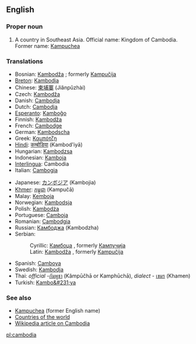 ==English==
===Proper noun===
#A country in Southeast Asia. Official name: Kingdom of Cambodia. Former name: [[Kampuchea]]

===Translations===
{{top}}
<!--languages from A to I go here-->
*Bosnian: [[Kambodža]] {{f}}; formerly [[Kampučija]] {{f}}
*[[Breton]]: [[Kambodja]]
*Chinese: [[柬埔寨]] (Jiǎnpǔzhài)
*Czech: [[Kambodža]]
*Danish: [[Cambodja]]
*Dutch: [[Cambodja]]
*[[Esperanto]]: [[Kamboĝo]]
*Finnish: [[Kambodža]]
*French: [[Cambodge]] {{m}}
*German: [[Kambodscha]]
*Greek: [[Καμπότζη]]
*[[Hindi]]: [[कम्बोडिया]] (Kambod'iyā)
*Hungarian: [[Kambodzsa]]
*Indonesian: [[Kamboja]]
*[[Interlingua]]: Cambodia
*Italian: [[Cambogia]] {{f}}
{{mid}}
<!--languages from J to Z go here-->
*Japanese: [[カンボジア]] (Kambojia)
*[[Khmer]]: [[កម្ពុជា]] (Kampučā)
*Malay: [[Kemboja]]
*Norwegian: [[Kambodsja]]
*Polish: [[Kambodża]]
*Portuguese: [[Camboja]]
*Romanian: [[Cambodgia]] {{f}}
*Russian: [[Камбоджа]] (Kambodzha)
*Serbian:
*:Cyrillic: [[Камбоџа]] {{f}}, formerly [[Кампучија]] {{f}}
*:Latin: [[Kambodža]] {{f}}, formerly [[Kampučija]] {{f}}
*Spanish: [[Camboya]]
*Swedish: [[Kambodja]]
*Thai: ''official'' -[[กัมพูชา]] (Kâmpūčhā or Kamphūchā), ''dialect'' - [[เขมร]] (Khamen)
*Turkish: [[Kambo&#231;ya]]
{{bottom}}

===See also===
*[[Kampuchea]] (former English name)
*[[Countries of the world]]
*[[w:Cambodia|Wikipedia article on Cambodia]]

[[pl:cambodia]]